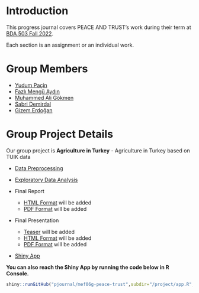 # Introduction {.unnumbered}

<!-- DO NOT TOUCH THIS PART EXCEPT FILLING YOUR OR YOUR GROUP's NAME -->

This progress journal covers PEACE AND TRUST's work during their term at [BDA 503 Fall 2022](https://mef-bda503.github.io/fall22/).

Each section is an assignment or an individual work.

<!-- IF THIS IS A GROUP UNCOMMENT BELOW -->

# Group Members

+ [Yudum Paçin](https://pjournal.github.io/mef06-yudumpacin/)  
+ [Fazlı Mengü Aydın](https://pjournal.github.io/mef06-thisismengu/)
+ [Muhammed Ali Gökmen](https://pjournal.github.io/mef06-ali-gokmen/)
+ [Sabri Demirdal](https://pjournal.github.io/mef06-aktas8154/)
+ [Gizem Erdoğan](https://pjournal.github.io/mef06-erdogang90/)

# Group Project Details

Our group project is **Agriculture in Turkey** - Agriculture in Turkey based on TUIK data 


- [Data Preprocessing](https://pjournal.github.io/mef06g-peace-trust/project/agriculture.html)

- [Exploratory Data Analysis](https://pjournal.github.io/mef06g-peace-trust/project/agriculture_eda.html)

- Final Report
  - [HTML Format](FinalReport.html) will be added
  - [PDF Format](FinalReport.pdf) will be added
- Final Presentation
  - [Teaser](https://youtu.be/V_GM-XeqMcc) will be added
  - [HTML Format](FinalPresentation.html) will be added
  - [PDF Format](FinalPresentation.pdf) will be added
  
- [Shiny App](https://44zj2p-yudum-pa0in.shinyapps.io/project/) 

**You can also reach the Shiny App by running the code below in R Console.**
```r
shiny::runGitHub("pjournal/mef06g-peace-trust",subdir="/project/app.R",ref = "gh-pages")
```


